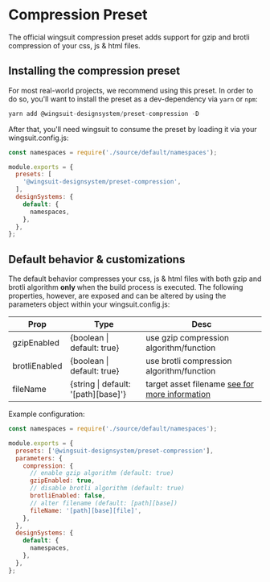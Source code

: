 # Compression Preset

The official wingsuit compression preset adds support for gzip and brotli compression of your css, js & html files.

## Installing the compression preset

For most real-world projects, we recommend using this preset. In order to do so, you'll want to install the preset as a dev-dependency via `yarn` or `npm`:

```js
yarn add @wingsuit-designsystem/preset-compression -D
```

After that, you'll need wingsuit to consume the preset by loading it via your wingsuit.config.js:

```js
const namespaces = require('./source/default/namespaces');

module.exports = {
  presets: [
    '@wingsuit-designsystem/preset-compression',
  ],
  designSystems: {
    default: {
      namespaces,
    },
  },
};
```

## Default behavior & customizations
The default behavior compresses your css, js & html files with both gzip and brotli algorithm <b> only </b> when the build process is executed. The following properties, however, are exposed and can be
altered by using the parameters object within your wingsuit.config.js:

| Prop          | Type                                | Desc                                                                                                                                 |
|---------------|-------------------------------------|--------------------------------------------------------------------------------------------------------------------------------------|
| gzipEnabled   | {boolean \| default: true}          | use gzip compression algorithm/function                                                                                              |
| brotliEnabled | {boolean \| default: true}          | use brotli compression algorithm/function                                                                                            |
| fileName      | {string \| default: '[path][base]'} | target asset filename [see for more information](https://github.com/webpack-contrib/compression-webpack-plugin/tree/v6.1.1#filename) |

Example configuration:
```js
const namespaces = require('./source/default/namespaces');

module.exports = {
  presets: ['@wingsuit-designsystem/preset-compression'],
  parameters: {
    compression: {
      // enable gzip algorithm (default: true)
      gzipEnabled: true,
      // disable brotli algorithm (default: true)
      brotliEnabled: false,
      // alter filename (default: [path][base])
      fileName: '[path][base][file]',
    },
  },
  designSystems: {
    default: {
      namespaces,
    },
  },
};
```
